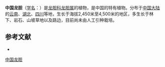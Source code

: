 {{Speciesbox
| name = 中国龙胆
| status = 
| status_system = 
| image =
| genus = Gentiana
| species = chinensis
| authority = Kusnez.
}}

'''中国龙胆'''（[[学名|学名]]：{{lang|la|''Gentiana chinensis''}}）是[[龙胆科|龙胆科]][[龙胆属|龙胆属]]的植物，是中国的特有植物。分布于[[中国大陆|中国大陆]]的[[云南|云南]]、[[湖北|湖北]]、[[四川|四川]]等地，生长于海拔2,450米至4,500米的地区，多生长于林下、岩石、山坡草地以及路边，目前尚未由人工引种栽培。

== 参考文献 ==
<div class="references-small">
* {{cite web| url =http://www.bioinfo.cn/db05/KmzwSpecies.php?action=view&id=9498| title =中国龙胆| work =《中国高等植物数据库全库》| publisher =中国科学院微生物研究所| author =昆明植物研究所| accessdate =2009-02-24| deadurl =yes| archiveurl =https://web.archive.org/web/20160305073817/http://www.bioinfo.cn/db05/KmzwSpecies.php?action=view&id=9498| archivedate =2016-03-05}}
</div>
{{Taxonbar|from=Q10874369}}

[[Category:龙胆属|中国龙胆]]


{{植物小作品}}